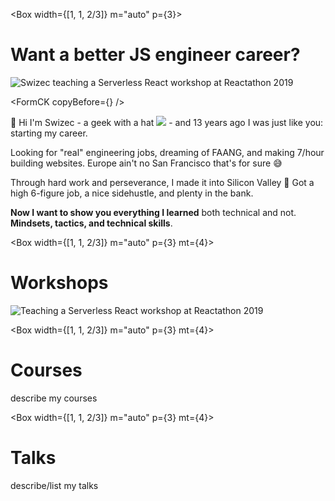 
<Box width={[1, 1, 2/3]} m="auto" p={3}>

# Want a better JS engineer career?

![Swizec teaching a Serverless React workshop at Reactathon 2019](../images/swizec-workshop-6.jpg)

<FormCK copyBefore={<HomepageBeforeCopy />} />

👋 Hi I'm Swizec - a geek with a hat ![](/favicon.png) - and 13 years ago I was just like you: starting my career.

Looking for "real" engineering jobs, dreaming of FAANG, and making 7/hour building websites. Europe ain't no San Francisco that's for sure 😅

Through hard work and perseverance, I made it into Silicon Valley 💪 Got a high 6-figure job, a nice sidehustle, and plenty in the bank.

**Now I want to show you everything I learned** both technical and not. **Mindsets, tactics, and technical skills**.

</Box>

<Box width={[1, 1, 2/3]} m="auto" p={3} mt={4}>

# Workshops

![Teaching a Serverless React workshop at Reactathon 2019](../images/swizec-workshop-6.jpg)

</Box><Box width={[1, 1, 2/3]} m="auto" p={3} mt={4}>

# Courses

describe my courses

</Box><Box width={[1, 1, 2/3]} m="auto" p={3} mt={4}>

# Talks

describe/list my talks

</Box>
